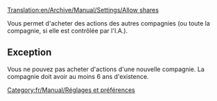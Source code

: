 [[Translation:en/Archive/Manual/Settings/Allow shares]]


Vous permet d'acheter des actions des autres compagnies (ou toute la compagnie, si elle est contrôlée par l'I.A.).

== Exception ==
Vous ne pouvez pas acheter d'actions d'une nouvelle compagnie. La compagnie doit avoir au moins 6 ans d'existence.

[[Category:fr/Manual/Réglages et préférences]]